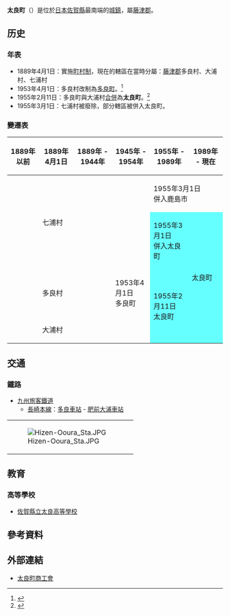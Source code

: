 {{日本町村
| 自治體名=太良
| 町村=町
| 圖像=[[File:Taradake_Shrine_lower_halls_in_Tara.jpg|240px]]
| 圖像說明=[[太良嶽神社|太良嶽神社]]下宮
| 町村章=[[File:Emblem_of_Tara.gif|100px]]
| 日文原名=太良町
| 平假名=たらちょう
| 羅馬字拼音=Tara-chō
| 都道府縣=佐賀縣
| 支廳=
| 郡=藤津郡
| 編號=41441-7
| 面積=74.20
| 邊界未定=
| 人口=10,420
| 統計時間=2009年4月1日
| 自治體=[[鹿島市|鹿島市]]<br>'''[[長崎縣|長崎縣]]'''：[[諫早市|諫早市]]、[[大村市|大村市]]
| 樹=[[日本扁柏|日本扁柏]]
| 花=[[溫州蜜柑|溫州蜜柑]]
| 鳥=[[日本樹鶯|日本樹鶯]]
| 其他象徵物=
| 其他象徵=
| 首長=[[岩島正昭|岩島正昭]]
| 卸任日期=2011年2月17日
| 議員數=12
| 郵遞區號=849-1698
| 所在地=太良町大字多良1番地6号
| 電話號碼=954-67-0312
| 外部連結=http://www.town.tara.saga.jp/
| 地圖=[[File:_Tara_in_Saga_Prefecture.png|250px]]
| 註記=人口：[http://www.town.tara.saga.jp/ 太良町官方網頁]
}}
'''太良町'''（{{jpn|j=太良町|hg=たらちょう|rm=Tara chō|f=y}}）是位於[[日本|日本]][[佐賀縣|佐賀縣]]最南端的[[城鎮|城鎮]]，屬[[藤津郡|藤津郡]]。

== 历史 ==
=== 年表 ===
* 1889年4月1日：實施[[町村制|町村制]]，現在的轄區在當時分屬：[[藤津郡|藤津郡]]多良村、大浦村、七浦村
* 1953年4月1日：多良村改制為[[多良町|多良町]]。<ref>{{cite web| language =ja| publisher =太良町公所| title =太良町的資料| url =http://www.town.tara.saga.jp/index2.php?q=46| author =| date =2007-12-18| accessdate =2009-05-06| deadurl =yes| archiveurl =https://web.archive.org/web/20111102234041/http://www.town.tara.saga.jp/index2.php?q=46| archivedate =2011-11-02}}</ref>
* 1955年2月11日：多良町與大浦村[[市町村合併|合併]]為'''太良町'''。<ref>{{cite web | language = ja | publisher = 太良町公所 | title = 町的足跡 - 昭和30年代 | url = http://www.town.tara.saga.jp/index2.php?q=43 | author =  | date = 2007-12-18 | accessdate = 2009-05-06 | deadurl = yes | archiveurl = https://web.archive.org/web/20111102234102/http://www.town.tara.saga.jp/index2.php?q=43 | archivedate = 2011-11-02 }}</ref>
* 1955年3月1日：七浦村被廢除，部分轄區被併入太良町。

===變遷表===
{| class="wikitable" style="font-size:x-small"
! 1889年以前
! 1889年4月1日
! colspan="2" | 1889年 - 1944年
! 1945年 - 1954年
! 1955年 - 1989年
! 1989年 - 現在
! 現在
|-
| rowspan=2 | 
| rowspan=2 colspan=4  | 七浦村
| colspan=3 | 1955年3月1日<br />併入鹿島市
|-
| style="background-color:#6ff;" | 1955年3月1日<br />併入太良町
| rowspan=3 colspan=2 style="background-color:#6ff;" | 太良町
|-
|
| colspan=3 | 多良村
| 1953年4月1日<br />多良町
| rowspan=2 style="background-color:#6ff;" | 1955年2月11日<br />太良町
|-
|
| colspan=4 | 大浦村
|}

==交通==
===鐵路===
* [[九州旅客鐵道|九州旅客鐵道]]
** [[長崎本線|長崎本線]]：[[多良車站_(日本)|多良車站]] - [[肥前大浦車站|肥前大浦車站]]

{| border="0" 
|- 
| [[File:Hizen-Ooura_Sta.JPG|thumb]] ||  
|}

==教育==
===高等學校===
* [[佐賀縣立太良高等學校|佐賀縣立太良高等學校]]

== 參考資料 ==
{{Reflist}}

==外部連結==
{{commonscat|Tara, Saga}}
* {{Ja}} [http://www.sashoren.ne.jp/tara/ 太良町商工會]{{Wayback|url=http://www.sashoren.ne.jp/tara/ |date=20090813084424 }}

{{佐賀縣}}{{Authority control}}